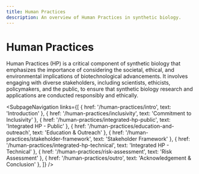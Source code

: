 ```yaml
---
title: Human Practices
description: An overview of Human Practices in synthetic biology.
---
```



# Human Practices
Human Practices (HP) is a critical component of synthetic biology that emphasizes the
importance of considering the societal, ethical, and environmental implications of
biotechnological advancements. It involves engaging with diverse stakeholders,
including scientists, ethicists, policymakers, and the public, to ensure that
synthetic biology research and applications are conducted responsibly and ethically.

<SubpageNavigation links={[
  { href: '/human-practices/intro', text: 'Introduction' },
  { href: '/human-practices/inclusivity', text: 'Commitment to Inclusivity' },
  { href: '/human-practices/integrated-hp-public', text: 'Integrated HP - Public' },
  { href: '/human-practices/education-and-outreach', text: 'Education & Outreach' },
  { href: '/human-practices/stakeholder-framework', text: 'Stakeholder Framework' },
  { href: '/human-practices/integrated-hp-technical', text: 'Integrated HP - Technical' },
  { href: '/human-practices/risk-assessment', text: 'Risk Assessment' },
  { href: '/human-practices/outro', text: 'Acknowledgement & Conclusion' },
]} />
